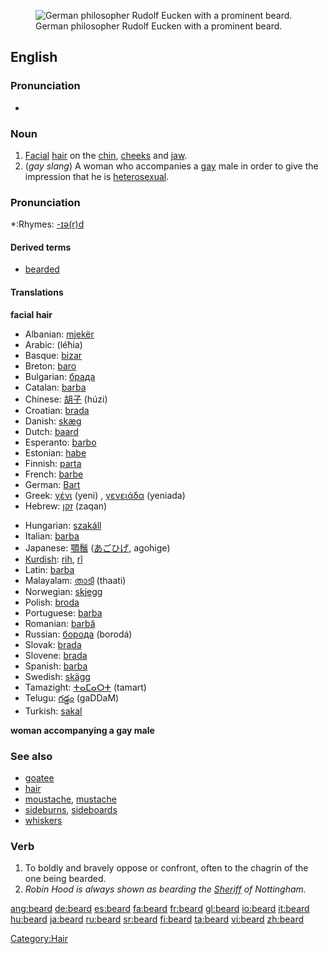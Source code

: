 [[Image:Eucken-im-Alter.png|thumb|right|German philosopher Rudolf Eucken with a prominent beard.]]
==English==

===Pronunciation===
*{{audio|en-us-beard.ogg|Audio (US)}}

===Noun===
{{en-noun}}

# [[Facial]] [[hair]] on the [[chin]], [[cheeks]] and [[jaw]].
# (''gay slang'') A woman who accompanies a [[gay]] male in order to give the impression that he is [[heterosexual]].

===Pronunciation===
{{IPA|/bɪəd/, /bɪrd/}}
*:Rhymes: [[Rhymes:English:-ɪə(r)d|-ɪə(r)d]]

====Derived terms====
*[[bearded]]

====Translations====
'''facial hair'''
{{top}}
*Albanian: [[mjekër]]
*Arabic: {{ARchar|[[لحية|لِحْيَة]]}} (léħia) {{f}}
*Basque: [[bizar]]
*Breton: [[baro]] {{m}}
*Bulgarian: [[брада]]
*Catalan: [[barba]] {{f}}
*Chinese: [[胡子]] (húzi)
*Croatian: [[brada]] {{f}}
*Danish: [[skæg]] {{n}}
*Dutch: [[baard]] {{m}}
*Esperanto: [[barbo]]
*Estonian: [[habe#Estonian|habe]]
*Finnish: [[parta#Finnish|parta]]
*French: [[barbe]] {{f}}
*German: [[Bart#German|Bart]] {{m}}
*Greek: [[γένι]] (yeni) {{n}}, [[γενειάδα]] (yeniada) {{f}}
*Hebrew: [[זקן]] (zaqan) {{m}}
{{mid}}
*Hungarian: [[szakáll]]
*Italian: [[barba#Italian|barba]] {{f}}
*Japanese: [[顎鬚]] ([[あごひげ]], agohige)
*[[Kurdish]]: [[rih]], [[rî]]
*Latin: [[barba]]
*Malayalam: [[താടി]] (thaati)
*Norwegian: [[skjegg]] {{n}}
*Polish: [[broda]] {{f}}
*Portuguese: [[barba]] {{f}}
*Romanian: [[barbă]] {{f}}
*Russian: [[борода]] (borodá) {{f}}
*Slovak: [[brada#Slovak|brada]] {{f}}
*Slovene: [[brada]] {{f}}
*Spanish: [[barba#Spanish|barba]] {{f}}
*Swedish: [[skägg]] {{n}}
*Tamazight: [[ⵜⴰⵎⴰⵔⵜ]] (tamart) {{f}}
*Telugu: [[గడ్డం]] (gaDDaM)
*Turkish: [[sakal]]
{{bottom}}

'''woman accompanying a gay male'''
{{top}}
{{mid}}
{{bottom}}

===See also===
*[[goatee]]
*[[hair]]
*[[moustache]], [[mustache]]
*[[sideburns]], [[sideboards]]
*[[whiskers]]

===Verb===
{{en-verb}}
# To boldly and bravely oppose or confront, often to the chagrin of the one being bearded.
#''Robin Hood is always shown as bearding the [[sheriff|Sheriff]] of Nottingham.''

[[Category:Hair]]

[[ang:beard]]
[[de:beard]]
[[es:beard]]
[[fa:beard]]
[[fr:beard]]
[[gl:beard]]
[[io:beard]]
[[it:beard]]
[[hu:beard]]
[[ja:beard]]
[[ru:beard]]
[[sr:beard]]
[[fi:beard]]
[[ta:beard]]
[[vi:beard]]
[[zh:beard]]